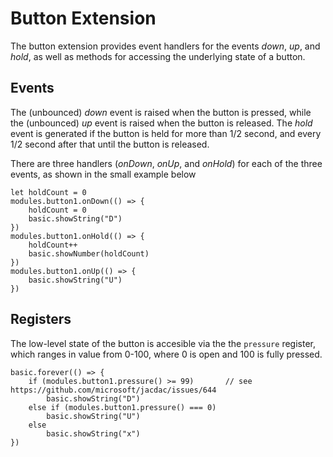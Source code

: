# Button Extension

The button extension provides event handlers for the events
*down*, *up*, and *hold*, as well as methods for accessing the underlying
state of a button. 

## Events

The (unbounced) *down* event is raised when the
button is pressed, while the (unbounced) *up* event is raised when the button is released.
The *hold* event is generated if the button is held for more than 1/2 second,
and every 1/2 second after that until the button is released.

There are three handlers (*onDown*, *onUp*, and *onHold*) for each of
the three events, as shown in the small example below

```blocks
let holdCount = 0
modules.button1.onDown(() => {
    holdCount = 0
    basic.showString("D")
})
modules.button1.onHold(() => {
    holdCount++
    basic.showNumber(holdCount)
})
modules.button1.onUp(() => {
    basic.showString("U")
})
```

## Registers

The low-level state of the button is accesible via the the `pressure` register,
which ranges in value from 0-100, where 0 is open and 100 is fully pressed.

```blocks
basic.forever(() => {
    if (modules.button1.pressure() >= 99)       // see https://github.com/microsoft/jacdac/issues/644
        basic.showString("D")
    else if (modules.button1.pressure() === 0)
        basic.showString("U")
    else
        basic.showString("x")
})
```

